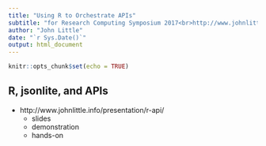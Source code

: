 ```yaml
---
title: "Using R to Orchestrate APIs"
subtitle: "for Research Computing Symposium 2017<br>http://www.johnlittle.info/presentation/r-api/"
author: "John Little"
date: "`r Sys.Date()`"
output: html_document
---
```


```r
knitr::opts_chunk$set(echo = TRUE)
```

## R, jsonlite, and APIs

* http://www.johnlittle.info/presentation/r-api/
    * slides
    * demonstration
    * hands-on